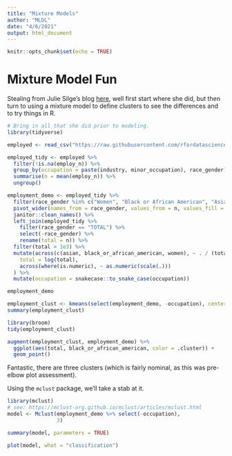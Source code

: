```yaml
---
title: "Mixture Models"
author: "MLDL"
date: "4/6/2021"
output: html_document
---
```


```r
knitr::opts_chunk$set(echo = TRUE)
```

# Mixture Model Fun

Stealing from Julie Silge's blog [here](https://juliasilge.com/blog/kmeans-employment/), well first start where she did, but then turn to using a mixture model to define clusters to see the differences and to try things in R.

```r
# Bring in all that she did prior to modeling. 
library(tidyverse)

employed <- read_csv("https://raw.githubusercontent.com/rfordatascience/tidytuesday/master/data/2021/2021-02-23/employed.csv")

employed_tidy <- employed %>%
  filter(!is.na(employ_n)) %>%
  group_by(occupation = paste(industry, minor_occupation), race_gender) %>%
  summarise(n = mean(employ_n)) %>%
  ungroup()

employment_demo <- employed_tidy %>%
  filter(race_gender %in% c("Women", "Black or African American", "Asian")) %>%
  pivot_wider(names_from = race_gender, values_from = n, values_fill = 0) %>%
  janitor::clean_names() %>%
  left_join(employed_tidy %>%
    filter(race_gender == "TOTAL") %>%
    select(-race_gender) %>%
    rename(total = n)) %>%
  filter(total > 1e3) %>%
  mutate(across(c(asian, black_or_african_american, women), ~ . / (total)),
    total = log(total),
    across(where(is.numeric), ~ as.numeric(scale(.)))
  ) %>%
  mutate(occupation = snakecase::to_snake_case(occupation))

employment_demo
```

```r
employment_clust <- kmeans(select(employment_demo, -occupation), centers = 3)
summary(employment_clust)
```

```r
library(broom)
tidy(employment_clust)
```

```r
augment(employment_clust, employment_demo) %>%
  ggplot(aes(total, black_or_african_american, color = .cluster)) +
  geom_point()
```

Fantastic, there are three clusters (which is fairly nominal, as this was pre-elbow plot assessment). 

Using the `mclust` package, we'll take a stab at it. 

```r
library(mclust)
# see: https://mclust-org.github.io/mclust/articles/mclust.html
model <- Mclust(employment_demo %>% select(-occupation),
                3)
```

```r
summary(model, parameters = TRUE)
```

```r
plot(model, what = "classification")
```





